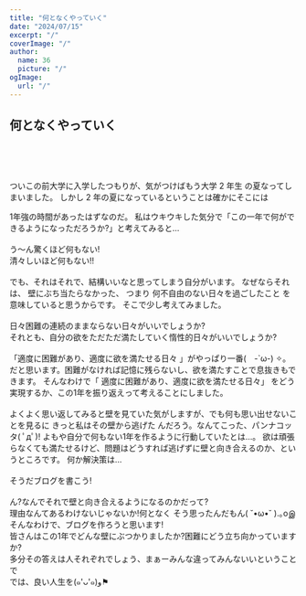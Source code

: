 ```yaml
---
title: "何となくやっていく"
date: "2024/07/15"
excerpt: "/"
coverImage: "/"
author:
  name: 36
  picture: "/"
ogImage:
  url: "/"
---
```


## <span>何となく</span>やっていく

<br />
<br />
<br />

ついこの前大学に入学したつもりが、気がつけばもう<span>大学 2 年生</span>
の夏なってしまいました。
しかし 2 年の夏になっているということは確かにそこには

<span>1年強</span>の時間があったはずなのだ。
私はウキウキした気分で「この一年で何ができるようになっただろうか?」と考えてみると…
<br />
<br />
う〜ん驚くほど<span>何もない</span>!
<br />
清々しいほど<span>何もない</span>!!
<br />
<br />
でも、それはそれで、結構いいなと思ってしまう自分がいます。 なぜならそれは、
<span>壁にぶち当たらなかった</span>、 つまり
<span>何不自由のない日々</span>を過ごしたこと を意味していると思うからです。
そこで少し考えてみました。
<br />
<br />
日々困難の連続のままならない日々がいいでしょうか?
<br />
それとも、自分の欲をただただ満たしていく惰性的日々がいいでしょうか?
<br />
<br />「<span>適度に困難があり、適度に欲を満たせる日々</span>
」がやっぱり一番(　-`ω-) ✧。
だと思います。困難がなければ記憶に残らないし、欲を満たすことで息抜きもできます。
そんなわけで「 適度に困難があり、適度に欲を満たせる日々」
をどう実現するか、この1年を振り返えって考えることにしました。
<br />
<br />
よくよく思い返してみると壁を見ていた気がしますが、でも何も思い出せないことを見るに
きっと私はその<span>壁から逃げた</span>
んだろう。なんてこった、パンナコッタ( ﾟдﾟ)!
よもや自分で何もない1年を作るように行動していたとは…。
欲は頑張らなくても満たせるけど、問題はどうすれば逃げずに壁と向き合えるのか、というところです。
何か解決策は…
<br />
<br />
そうだ<span>ブログを書こう!</span>
<br />
<br />
ん?なんでそれで壁と向き合えるようになるのかだって?
<br />
理由なんてあるわけないじゃないか!<span>何となく</span>
そう思ったんだもん( ˘•ω•˘ ).｡oஇ <br />
そんなわけで、ブログを作ろうと思います! <br />
皆さんはこの1年でどんな壁にぶつかりましたか?困難にどう立ち向かっていますか?
<br />
多分その答えは人それぞれでしょう、まぁーみんな違ってみんないいということで
<br />
では、良い人生を(๑'ᴗ'๑)و⚑

